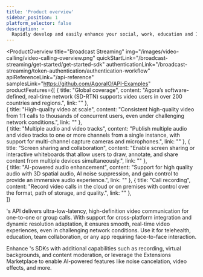 ```yaml
---
title: 'Product overview'
sidebar_position: 1
platform_selector: false
description: >
  Rapidly develop and easily enhance your social, work, education and IoT apps with face-to-face interaction.
---
```



<ProductOverview
  title="Broadcast Streaming"
  img="/images/video-calling/video-calling-overview.png"
  quickStartLink="/broadcast-streaming/get-started/get-started-sdk"
  authenticationLink="/broadcast-streaming/token-authentication/authentication-workflow"
  apiReferenceLink="/api-reference"
  samplesLink="https://github.com/AgoraIO/API-Examples"
  productFeatures={[
    {
      title: "Global coverage",
      content: "Agora’s software-defined, real-time network (SD-RTN) supports video users in over 200 countries and regions.",
      link: ""
    },  
    {
      title: "High-quality video at scale",
      content: "Consistent high-quality video from 1:1 calls to thousands of concurrent users, even under challenging network conditions.",
      link: ""
    },  
    {
      title: "Multiple audio and video tracks",
      content: "Publish multiple audio and video tracks to one or more channels from a single instance, with support for multi-channel capture cameras and microphones.",
      link: ""
    },
    {
      title: "Screen sharing and collaboration",
      content: "Enable screen sharing or interactive whiteboards that allow users to draw, annotate, and share content from multiple devices simultaneously.",
      link: ""
    },    
    {
      title: "AI-powered audio enhancement",
      content: "Support for high quality audio with 3D spatial audio, AI noise suppression, and gain control to provide an immersive audio experience.",
      link: ""
    },
    {
      title: "Call recording",
      content: "Record video calls in the cloud or on premises with control over the format, path of storage, and quality.",
      link: ""
    },    
  ]}

>

<Vg k="COMPANY" />'s <Vg k="VIDEO" /> API delivers ultra-low-latency, high-definition video communication for one-to-one or group calls. With support for cross-platform integration and dynamic resolution adaptation, it ensures smooth, real-time video experiences, even in challenging network conditions. Use it for telehealth, education, team collaboration, or any app requiring face-to-face interaction.

Enhance <Vg k="COMPANY" />'s <Vg k="VIDEO" /> SDKs with additional capabilities such as recording, virtual backgrounds, and content moderation, or leverage the Extensions Marketplace to enable AI-powered features like noise cancelation, video effects, and more.

</ProductOverview>